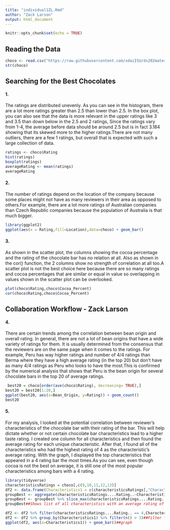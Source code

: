```yaml
---
title: "individual1ZL.Rmd"
author: "Zack Larson"
output: html_document
---
```


```r
knitr::opts_chunk$set(echo = TRUE)
```

## Reading the Data
```r
choco <- read.csv("https://raw.githubusercontent.com/xdaiISU/ds202materials/master/hwlabs/data/choco.csv") 
str(choco) 
```

## Searching for the Best Chocolates
#### 1.
The ratings are distributed unevenly. As you can see in the histogram, there are a lot more ratings greater than 2.5 than lower than 2.5. In the box plot, you can also see that the data is more relevant in the upper ratings like 3 and 3.5 than down below in the 2.5 and 2 ratings, Since the ratings vary from 1-4, the average before data should be around 2.5 but is in fact 3.184 showing that its skewed more to the higher ratings.There are not many outliers, there are a few 1 ratings, but overall that is expected with such a large collection of data.
```r
ratings <- choco$Rating
hist(ratings)
boxplot(ratings)
averageRating <- mean(ratings)
averageRating
```

#### 2.
The number of ratings depend on the location of the company because some places might not have as many reviewers in their area as opposed to others.For example, there are a lot more ratings of Australian companies than Czech Republic companies because the population of Australia is that much bigger.
```r
library(ggplot2)
ggplot(aes(x = Rating,fill=Location),data=choco) + geom_bar()
```

#### 3.
As shown in the scatter plot, the columns showing the cocoa percentage and the rating of the chocolate bar has no relation at all. Also as shown in the cor() function, the 2 columns show no strength of correlation at all too.A scatter plot is not the best choice here because there are so many ratings and cocoa percentages that are similar or equal in value so overlapping in values shown in the scatter plot can be overlooked. 
```r
plot(choco$Rating,choco$Cocoa_Percent)
cor(choco$Rating,choco$Cocoa_Percent)
```
## Collaboration Workflow - Zack Larson
#### 4.
There are certain trends among the correlation between bean origin and overall rating. In general, there are not a lot of bean origins that have a wide variety of ratings for them. It is usually determined from the consensus that the reviewers are on the same page when it comes to the ratings. For example, Peru has way higher ratings and number of 4/4 ratings than Berma where they have a high average rating (in the top 20) but don't have as many 4/4 ratings as Peru who looks to have the most.This is confirmed by the numerical analysis that shows that Peru is the bean origin for several chocolate bars in the top 20 of average ratings.
```r
 best20 = choco[order(ave(choco$Rating), decreasing= TRUE),]
best20 = best20[1:20,]
ggplot(best20, aes(x=Bean_Origin, y=Rating)) + geom_count()
best20
```

#### 5.
For my analysis, I looked at the potential correlation between reviewer's characteristics of the chocolate bar with their rating of the bar. This will help dictate whether or not certain chocolate bar characteristics lead to a higher taste rating. I created one column for all characteristics and then found the average rating for each unique characteristic. After that, I found all of the characteristics who had the highest rating of 4 as the characteristic's average rating. With the graph, I displayed the top characteristics that appeared in a 4 rating bar the most times.As you can see, even though cocoa is not the best on average, it is still one of the most popular characteristics among bars with a 4 rating.
```r
library(tidyverse)
characteristicsRatings = choco[,c(9,10,11,12,13)]
df2 <- data.frame(Characteristics1 = c(characteristicsRatings[,"Characteristics2"], characteristicsRatings[,"Characteristics3"],characteristicsRatings[,"Characteristics4"]),characteristicsRatings[,"Rating"])##Get all characteristics into one column
groupBest <- aggregate(characteristicsRatings....Rating..~Characteristics1, df2, FUN=mean)##Get average rating of each characteristic
groupBest <- groupBest %>% slice_max(characteristicsRatings....Rating..)##Show ones with highest average rating
groupBest##Shows list of all characteristics with an average rating of 4(max)

df2 <- df2 %>% filter(characteristicsRatings....Rating.. == 4,Characteristics1!="<NA>")##Get rid of N/A data and filter for top ratings
df2 <- df2 %>% group_by(Characteristics1) %>% filter(n() > 3)##Filter for most used characteristics in the high ratings
ggplot(df2, aes(x=Characteristics1)) + geom_bar()##graph
```
